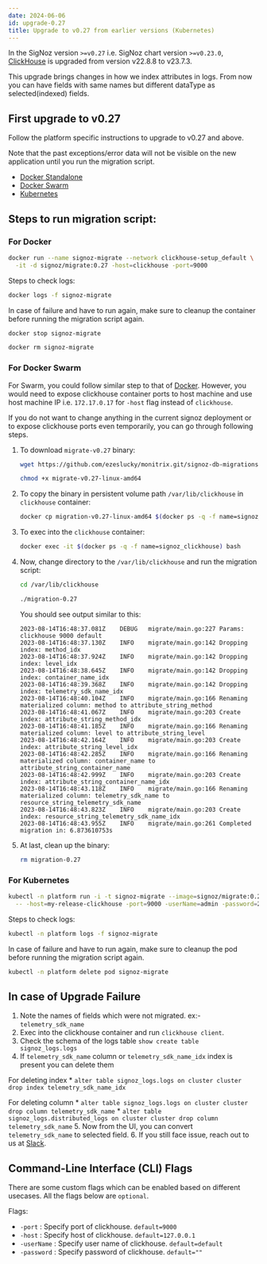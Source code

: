 ```yaml
---
date: 2024-06-06
id: upgrade-0.27
title: Upgrade to v0.27 from earlier versions (Kubernetes)
---
```


In the SigNoz version `>=v0.27` i.e. SigNoz chart version `>=v0.23.0`, [ClickHouse](https://clickhouse.com/) is upgraded from version v22.8.8 to v23.7.3.

This upgrade brings changes in how we index attributes in logs. From now you can have fields with same names but different dataType as selected(indexed) fields.

## First upgrade to v0.27

Follow the platform specific instructions to upgrade to v0.27 and above.

Note that the past exceptions/error data will not be visible on the new application until you run the migration script.

- [Docker Standalone](https://signoz.io/docs/operate/docker-standalone/#upgrade)
- [Docker Swarm](https://signoz.io/docs/operate/docker-swarm/#upgrade)
- [Kubernetes](https://signoz.io/docs/operate/kubernetes/#upgrade)


## Steps to run migration script:

### For Docker
```bash
docker run --name signoz-migrate --network clickhouse-setup_default \
  -it -d signoz/migrate:0.27 -host=clickhouse -port=9000
```

Steps to check logs:

```bash
docker logs -f signoz-migrate
```

In case of failure and have to run again, make sure to cleanup the container before running the migration script again.

```bash
docker stop signoz-migrate

docker rm signoz-migrate
```


### For Docker Swarm

For Swarm, you could follow similar step to that of [Docker](#docker). However,
you would need to expose clickhouse container ports to host machine and use
host machine IP i.e. `172.17.0.17` for `-host` flag instead of `clickhouse`.

If you do not want to change anything in the current signoz deployment or to
expose clickhouse ports even temporarily, you can go through following steps.

1. To download `migrate-v0.27` binary:

    ```bash
    wget https://github.com/ezeslucky/monitrix.git/signoz-db-migrations/releases/download/v0.27/migrate-v0.27-linux-amd64

    chmod +x migrate-v0.27-linux-amd64
    ```

2. To copy the binary in persistent volume path `/var/lib/clickhouse` in `clickhouse` container:

    ```bash
    docker cp migration-v0.27-linux-amd64 $(docker ps -q -f name=signoz_clickhouse):/var/lib/clickhouse/migrate-0.27
    ```

3. To exec into the `clickhouse` container:

    ```bash
    docker exec -it $(docker ps -q -f name=signoz_clickhouse) bash
    ```

4. Now, change directory to the `/var/lib/clickhouse` and run the migration script:

    ```bash
    cd /var/lib/clickhouse

    ./migration-0.27
    ```

    You should see output similar to this:
    ```
    2023-08-14T16:48:37.081Z	DEBUG	migrate/main.go:227	Params: clickhouse 9000 default
    2023-08-14T16:48:37.130Z	INFO	migrate/main.go:142	Dropping index: method_idx
    2023-08-14T16:48:37.924Z	INFO	migrate/main.go:142	Dropping index: level_idx
    2023-08-14T16:48:38.645Z	INFO	migrate/main.go:142	Dropping index: container_name_idx
    2023-08-14T16:48:39.368Z	INFO	migrate/main.go:142	Dropping index: telemetry_sdk_name_idx
    2023-08-14T16:48:40.104Z	INFO	migrate/main.go:166	Renaming materialized column: method to attribute_string_method
    2023-08-14T16:48:41.067Z	INFO	migrate/main.go:203	Create index: attribute_string_method_idx
    2023-08-14T16:48:41.185Z	INFO	migrate/main.go:166	Renaming materialized column: level to attribute_string_level
    2023-08-14T16:48:42.164Z	INFO	migrate/main.go:203	Create index: attribute_string_level_idx
    2023-08-14T16:48:42.285Z	INFO	migrate/main.go:166	Renaming materialized column: container_name to attribute_string_container_name
    2023-08-14T16:48:42.999Z	INFO	migrate/main.go:203	Create index: attribute_string_container_name_idx
    2023-08-14T16:48:43.118Z	INFO	migrate/main.go:166	Renaming materialized column: telemetry_sdk_name to resource_string_telemetry_sdk_name
    2023-08-14T16:48:43.823Z	INFO	migrate/main.go:203	Create index: resource_string_telemetry_sdk_name_idx
    2023-08-14T16:48:43.955Z	INFO	migrate/main.go:261	Completed migration in: 6.873610753s
    ```

5. At last, clean up the binary:

    ```bash
    rm migration-0.27
    ```


### For Kubernetes

```bash
kubectl -n platform run -i -t signoz-migrate --image=signoz/migrate:0.27 --restart='Never' \
  -- -host=my-release-clickhouse -port=9000 -userName=admin -password=27ff0399-0d3a-4bd8-919d-17c2181e6fb9
```

Steps to check logs:

```bash
kubectl -n platform logs -f signoz-migrate
```

In case of failure and have to run again, make sure to cleanup the pod before running the migration script again.

```bash
kubectl -n platform delete pod signoz-migrate
```


## In case of Upgrade Failure

1. Note the names of fields which were not migrated. ex:- `telemetry_sdk_name`
2. Exec into the clickhouse container and run `clickhouse client`.
3. Check the schema of the logs table `show create table signoz_logs.logs`
4. If `telemetry_sdk_name` column or `telemetry_sdk_name_idx` index is present you can delete them
   
  For deleting index 
    * `alter table signoz_logs.logs on cluster cluster drop index telemetry_sdk_name_idx`
  
  For deleting column 
    * `alter table signoz_logs.logs on cluster cluster drop column telemetry_sdk_name`
    * `alter table signoz_logs.distributed_logs on cluster cluster drop column telemetry_sdk_name`
5. Now from the UI, you can convert `telemetry_sdk_name` to selected field. 
6. If you still face issue, reach out to us at [Slack](https://signoz.io/slack).

## Command-Line Interface (CLI) Flags

There are some custom flags which can be enabled based on different usecases.
All the flags below are `optional`.

Flags:

- `-port` : Specify port of clickhouse. `default=9000`
- `-host` : Specify host of clickhouse. `default=127.0.0.1`
- `-userName` : Specify user name of clickhouse. `default=default`
- `-password` : Specify password of clickhouse. `default=""`

